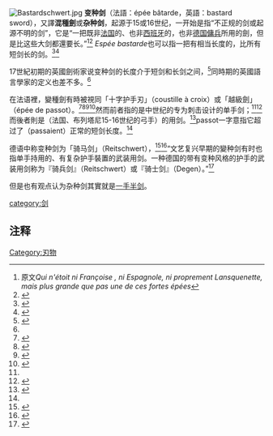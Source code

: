 [[File:Bastardschwert.jpg|thumb]]
'''变种剑'''（法語：épée bâtarde，英語：bastard sword），又譯'''混種劍'''或'''杂种剑'''，起源于15或16世纪，一开始是指“不正规的剑或起源不明的剑”，它是“一把既非[[法国|法国]]的、也非[[西班牙|西班牙]]的，也非[[德国|德国]][[國土傭僕|傭兵]]所用的劍，但是比这些大剑都還要长。”<ref>原文''Qui n'étoit ni Françoise , ni Espagnole, ni proprement Lansquenette, mais plus grande que pas une de ces fortes épées''</ref><ref>{{Cite web |url=http://books.google.com/books?id=UCY_AAAAcAAJ&pg=PA129&dq=%22%C3%A9p%C3%A9e+b%C3%A2tarde%22&hl=en&ei=PTILTry5HczF8QPo15mJAQ&sa=X&oi=book_result&ct=result&resnum=9&ved=0CF0Q6AEwCA#v=onepage&q=%22%C3%A9p%C3%A9e%20b%C3%A2tarde%22&f=false |title=Oeuvres - François Rabelais (écrivain), César de Missy, Jacob Le Duchat, Louis-Fabricius Dubourg, Bernard Picart, Pieter Tanjé, Balthasar Bernaerts, Jacob Folkema - Google Boo... |accessdate=2014-04-08 |archive-date=2014-01-07 |archive-url=https://web.archive.org/web/20140107225308/http://books.google.com/books?id=UCY_AAAAcAAJ&pg=PA129&dq=%22%C3%A9p%C3%A9e+b%C3%A2tarde%22&hl=en&ei=PTILTry5HczF8QPo15mJAQ&sa=X&oi=book_result&ct=result&resnum=9&ved=0CF0Q6AEwCA#v=onepage&q=%22%C3%A9p%C3%A9e%20b%C3%A2tarde%22&f=false |dead-url=no }}</ref> ''Espée bastarde''也可以指一把有相当长度的，比所有短剑长的剑。<ref name="pbm.com">{{Cite web |url=http://www.pbm.com/~lindahl/cotgrave/100small.html |title=Cotgrave's 1611 French/English Dictionary |accessdate=2014-04-08 |archive-date=2013-09-21 |archive-url=https://web.archive.org/web/20130921053256/http://www.pbm.com/~lindahl/cotgrave/100small.html |dead-url=no }}</ref><ref>{{Cite web |url=http://books.google.ca/books?id=ZRcVAAAAYAAJ&pg=PA51&lpg=PA51&dq=espee+bastarde+assez+longuettes&source=bl&ots=kI3TdP3tJK&sig=KoJ1kq9-smA8j76CE9Tkru3Df5s&hl=en&sa=X&ei=GI88Uan8KYrK2AWLloCgCw&ved=0CDIQ6AEwAA#v=onepage&q=espee%20bastarde%20assez%20longuettes&f=false |title=Dictionnaire historique de l'ancien langage françois - Sainte-Palaye（Jean-Baptiste它是de La Curne, M. de La Curne de） - Google Books |accessdate=2014-04-08 |archive-date=2014-04-08 |archive-url=https://web.archive.org/web/20140408224007/http://books.google.ca/books?id=ZRcVAAAAYAAJ&pg=PA51&lpg=PA51&dq=espee+bastarde+assez+longuettes&source=bl&ots=kI3TdP3tJK&sig=KoJ1kq9-smA8j76CE9Tkru3Df5s&hl=en&sa=X&ei=GI88Uan8KYrK2AWLloCgCw&ved=0CDIQ6AEwAA#v=onepage&q=espee%20bastarde%20assez%20longuettes&f=false |dead-url=no }}</ref>

17世紀初期的英國劍術家{{link-en|約瑟夫·史威南|Joseph Swetnam}}说变种剑的长度介于短剑和长剑之间，<ref name="historical-academyii">{{Cite web |url=http://historical-academy.co.uk/blog/2011/07/29/a-perfect-length-ii-the-longsword/ |title=A Perfect Length II: The Longsword – Encased in Steel |access-date=2014-04-13 |archive-url=https://web.archive.org/web/20131203202734/http://historical-academy.co.uk/blog/2011/07/29/a-perfect-length-ii-the-longsword/ |archive-date=2013-12-03 |dead-url=yes }}</ref>同時期的英國語言學家{{Link-en|朗達爾·寇特葛雷夫|Randle Cotgrave}}的定义也差不多。<ref name="pbm.com"/>

在法语裡，變種劍有時被視同「十字护手刃」（coustille à croix）或「越級劍」（épée de passot）。<ref>{{Cite web |url=http://littre.fracademic.com/16586/coustil |title=coustil |accessdate=2014-04-08 |archive-date=2014-04-08 |archive-url=https://web.archive.org/web/20140408221331/http://littre.fracademic.com/16586/coustil |dead-url=yes }}</ref><ref>{{Cite web |url=http://books.google.ca/books?id=XscWAAAAQAAJ&pg=PR8&lpg=PR8&dq=COUSTILLE+%C3%A0+CROIX&source=bl&ots=VI3i-5z4Rh&sig=6dpXWXSOF5NWxoxiyATnSMMRnLk&hl=en#v=onepage&q=COUSTILLE%20%C3%A0%20CROIX&f=false |title=Les chroniques / Froissart, Jean - Jean Froissart, Jean Alexandre C. Buchon - Google Books |accessdate=2014-04-08 |archive-date=2014-04-08 |archive-url=https://web.archive.org/web/20140408224005/http://books.google.ca/books?id=XscWAAAAQAAJ&pg=PR8&lpg=PR8&dq=COUSTILLE+%C3%A0+CROIX&source=bl&ots=VI3i-5z4Rh&sig=6dpXWXSOF5NWxoxiyATnSMMRnLk&hl=en#v=onepage&q=COUSTILLE%20%C3%A0%20CROIX&f=false |dead-url=no }}</ref><ref>{{Cite web |url=http://books.google.ca/books?id=aoIH0RDluwUC&pg=PA116&lpg=PA116&dq=COUSTILLE+%C3%A0+CROIX&source=bl&ots=MeDJ4LApyu&sig=zBO8t2AIre2HI0e1iXS0oAq69qQ&hl=en#v=onepage&q=COUSTILLE%20%C3%A0%20CROIX&f=false |title=Notes and queries - Oxford Journals (Firm) - Google Books |accessdate=2014-04-08 |archive-date=2014-04-08 |archive-url=https://web.archive.org/web/20140408212212/http://books.google.ca/books?id=aoIH0RDluwUC&pg=PA116&lpg=PA116&dq=COUSTILLE+%C3%A0+CROIX&source=bl&ots=MeDJ4LApyu&sig=zBO8t2AIre2HI0e1iXS0oAq69qQ&hl=en#v=onepage&q=COUSTILLE%20%C3%A0%20CROIX&f=false |dead-url=no }}</ref><ref name="google1">{{Cite web |url=http://books.google.ca/books?id=AYM-AAAAcAAJ&pg=PA129&lpg=PA129&dq=rabelais+longue+epee&source=bl&ots=HSJuYK4SkI&sig=RM3H5K8aEZ_kYWLL3Jqtawgj7DY&hl=en#v=snippet&q=longue%20epee&f=false |title=Dictionnaire étymologique de la langue françoise - Gilles Ménage, Auguste François Jault, Pierre Borel, Pierre de Caseneuve, H. P. Simon de Val-Hébert, Pierre Besnier, Claude ... |accessdate=2014-04-08 |archive-date=2014-04-08 |archive-url=https://web.archive.org/web/20140408223435/http://books.google.ca/books?id=AYM-AAAAcAAJ&pg=PA129&lpg=PA129&dq=rabelais+longue+epee&source=bl&ots=HSJuYK4SkI&sig=RM3H5K8aEZ_kYWLL3Jqtawgj7DY&hl=en#v=snippet&q=longue%20epee&f=false |dead-url=no }}</ref>然而前者指的是中世纪的专为刺击设计的单手剑；<ref name="google1"/><ref>{{Cite web |url=http://books.google.ca/books?id=M2oEAAAAYAAJ&pg=PA116&lpg=PA116&dq=%C3%A9p%C3%A9e+de+passot&source=bl&ots=88ocJfRSOK&sig=etDoOF0XZlpj1hYCKCt9PL-REMw&hl=en#v=onepage&q=%C3%A9p%C3%A9e%20de%20passot&f=false |title=Notes and Queries - Oxford Journals (Firm), William White - Google Books |accessdate=2014-04-08 |archive-date=2014-04-08 |archive-url=https://web.archive.org/web/20140408221807/http://books.google.ca/books?id=M2oEAAAAYAAJ&pg=PA116&lpg=PA116&dq=%C3%A9p%C3%A9e+de+passot&source=bl&ots=88ocJfRSOK&sig=etDoOF0XZlpj1hYCKCt9PL-REMw&hl=en#v=onepage&q=%C3%A9p%C3%A9e%20de%20passot&f=false |dead-url=no }}</ref>而後者則是{{link-en|法兰克弓手|Franc-archer}}（法国、布列塔尼15-16世纪的弓手）的用剑。<ref name="google2">{{Cite web |url=http://books.google.ca/books?id=cT28RzoK_YAC&pg=RA1-PA563&lpg=RA1-PA563&dq=%C3%A9p%C3%A9e+de+passot&source=bl&ots=a8zQco4M_c&sig=W15q9fxOFjguzt1LnphjpndC05c&hl=en#v=onepage&q=%C3%A9p%C3%A9e%20de%20passot&f=false |title=Dictionnaire étymologique, critique, historique, anecdotique et littéraire ... - François-Joseph-Michel Noël - Google Books |accessdate=2014-04-08 |archive-date=2014-04-08 |archive-url=https://web.archive.org/web/20140408222101/http://books.google.ca/books?id=cT28RzoK_YAC&pg=RA1-PA563&lpg=RA1-PA563&dq=%C3%A9p%C3%A9e+de+passot&source=bl&ots=a8zQco4M_c&sig=W15q9fxOFjguzt1LnphjpndC05c&hl=en#v=onepage&q=%C3%A9p%C3%A9e%20de%20passot&f=false |dead-url=no }}</ref>passot一字意指它超过了（passaient）正常的短剑长度。<ref name="google2"/> 

德语中称变种剑为「骑马剑」（Reitschwert），<ref>{{Cite web |url=http://www.fitzmuseum.cam.ac.uk/explorer/index.php?oid=18930 |title=Fitzwilliam Museum Collections Explorer - Object HEN.M.213-1933（Id:18930） |accessdate=2014-04-08 |archive-date=2014-04-08 |archive-url=https://web.archive.org/web/20140408223911/http://www.fitzmuseum.cam.ac.uk/explorer/index.php?oid=18930 |dead-url=yes }}</ref><ref>{{Cite web |url=http://www.myarmoury.com/talk/viewtopic.4104.html |title=Patrick Bárta "Bastard" Sword - myArmoury.com |accessdate=2014-04-08 |archive-date=2014-04-08 |archive-url=https://web.archive.org/web/20140408224308/http://www.myarmoury.com/talk/viewtopic.4104.html |dead-url=no }}</ref>“文艺复兴早期的變种剑有时也指单手持用的、有复杂护手裝置的武装用剑。一种德国的带有变种风格的护手的武装用剑称为『骑兵剑』（Reitschwert）或『骑士剑』（Degen）。”<ref>{{Cite web |url=http://www.thearma.org/terms4.htm |title=Sword Forms |access-date=2014-04-08 |archive-url=https://web.archive.org/web/20170613143355/http://www.thearma.org/terms4.htm |archive-date=2017-06-13 |dead-url=yes }}</ref>

但是也有观点认为杂种剑其實就是[[一手半剑|一手半剑]]。

[[category:剑|category:剑]]
[[Category:刃物|Category:刃物]]

==注释==
<references/>
